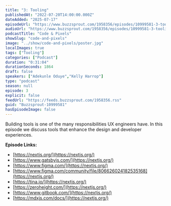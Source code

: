 ```yaml
---
title: "3: Tooling"
publishedAt: "2022-07-20T14:00:00.000Z"
dateAdded: "2025-07-17"
episodeUrl: "https://www.buzzsprout.com/1958356/episodes/10999581-3-tooling.mp3"
audioUrl: "https://www.buzzsprout.com/1958356/episodes/10999581-3-tooling.mp3"
podcastTitle: "Code & Pixels"
showSlug: "code-and-pixels"
image: "../show/code-and-pixels/poster.jpg"
localImages: true
tags: ["Tooling"]
categories: ["Podcast"]
duration: "0:31:04"
durationSeconds: 1864
draft: false
speakers: ["Adekunle Oduye","Kelly Harrop"]
type: "podcast"
season: null
episode: 3
explicit: false
feedUrl: "https://feeds.buzzsprout.com/1958356.rss"
guid: "Buzzsprout-10999581"
hasEpisodeImage: false
---
```

Building tools is one of the many responsibilities UX engineers have. In this episode we discuss tools that enhance the design and developer experiences.  

**Episode Links:**

-   [https://nextjs.org/](https://nextjs.org/)
-   [https://www.gatsbyjs.com/](https://nextjs.org/)
-   [https://www.figma.com/](https://nextjs.org/)
-   [https://www.figma.com/community/file/806626024182535168](https://nextjs.org/)
-   [https://tina.io/](https://nextjs.org/)
-   [https://zeroheight.com/](https://nextjs.org/)
-   [https://www.gitbook.com/](https://nextjs.org/)
-   [https://mdxjs.com/docs/](https://nextjs.org/)
